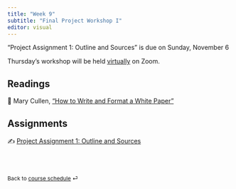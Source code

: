 ```yaml
---
title: "Week 9"
subtitle: "Final Project Workshop I"
editor: visual
---
```


::: callout-important
"Project Assignment 1: Outline and Sources" is due on Sunday, November 6
:::

::: callout-important
Thursday's workshop will be held
[virtually](https://libguides.gwu.edu/datasetsdatabases) on Zoom.
:::

## Readings

📖 Mary Cullen, ["How to Write and Format a White
Paper"](https://www.instructionalsolutions.com/blog/how-to-write-white-paper)

## Assignments

✍️ [Project Assignment 1: Outline and
Sources](/assignments/project-assignment-1.html)

<br><br>

::: {style="font-size: 0.875em;"}
Back to [course schedule](/ "Course schedule") ⏎
:::
